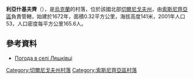 {{coord|51|41|50|N|32|40|25|E|scale:100000|display=title}}

'''利亞什基夫齊'''（{{lang-uk|Ляшківці}}），是[[烏克蘭|烏克蘭]]的村落，位於該國北部[[切爾尼戈夫州|切爾尼戈夫州]]，由[[索斯尼齊亞區|索斯尼齊亞區]]負責管轄，始建於1672年，面積0.32平方公里，海拔高度141米，2001年人口53，人口密度每平方公里165.6人。

==參考資料==
* [http://weather.in.ua/ua/chernigovskaja/14256 Погода в селі Ляшківці]{{Wayback|url=http://weather.in.ua/ua/chernigovskaja/14256 |date=20160305081604 }}

[[Category:切爾尼戈夫州村落|Category:切爾尼戈夫州村落]]
[[Category:索斯尼齊亞區村落|Category:索斯尼齊亞區村落]]


{{Chernihiv-geo-stub}}
